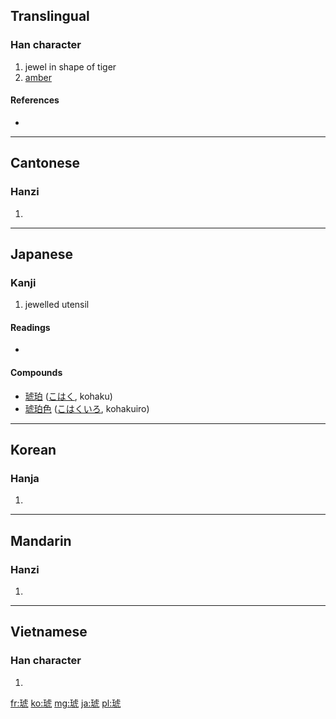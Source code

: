 ==Translingual==

===Han character===
{{Han char|rn=96|rad=玉|as=08|sn=12|four=1111<sub>7</sub>|canj=一土卜心弓 (MGYPN), 一土卜心山 (MGYPU)}}

# jewel in shape of tiger
# [[amber]]

====References====
* {{Han ref|kx=0734.220|dkj=21061|dj=1146.230|hdz=21121.080|uh=7425|ud=29733|bh=B55B|bd=46427}}

----

==Cantonese==

===Hanzi===
{{yue-hanzi|jyut=|y=fu2}}

# {{defn|Cantonese|sort=玉08}}

----

==Japanese==

===Kanji===
{{ja-kanji|grade=n|rs=玉08}}

# jewelled utensil

====Readings====
* {{ja-readings|on=[[こ]] (ko)}}

====Compounds====
* [[琥珀]] ([[こはく]], kohaku)
* [[琥珀色]] ([[こはくいろ]], kohakuiro)

----

==Korean==

===Hanja===
{{ko-hanja|hangeul=호|eumhun=|rv=ho|mr=ho|y=ho}}

# {{defn|Korean|sort=玉08}}

----

==Mandarin==

===Hanzi===
{{cmn-hanzi|pin=[[hǔ]] ([[hu3]])|wg=hu<sup>3</sup>}}

# {{defn|Mandarin|sort=玉08}}

----

==Vietnamese==

===Han character===
{{vi-hantu|[[hổ]]|rs=玉08}}

# {{defn|Vietnamese|sort=玉08}}

[[fr:琥]]
[[ko:琥]]
[[mg:琥]]
[[ja:琥]]
[[pl:琥]]